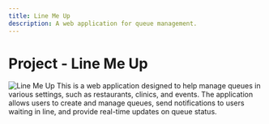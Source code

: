 ```yaml
---
title: Line Me Up
description: A web application for queue management.
---
```



# Project - Line Me Up
<Image 
  src={thumbnail}
  alt="Line Me Up"
  width={800}
  height={450}
  className="rounded-lg mb-4"
/>
This is a web application designed to help manage queues in various settings, such as restaurants, clinics, and events. The application allows users to create and manage queues, send notifications to users waiting in line, and provide real-time updates on queue status.